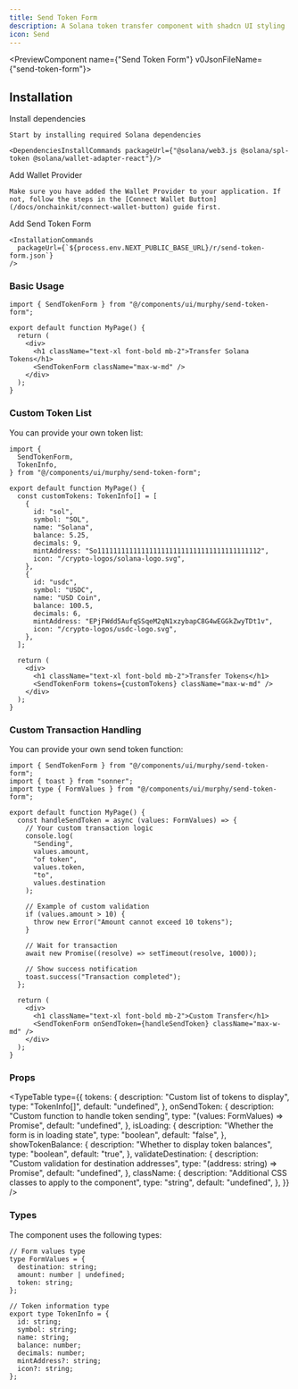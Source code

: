 ```yaml
---
title: Send Token Form
description: A Solana token transfer component with shadcn UI styling
icon: Send
---
```


<PreviewComponent name={"Send Token Form"} v0JsonFileName={"send-token-form"}>
  <SendTokenForm className="max-w-md" />
</PreviewComponent>

## Installation

<Steps>
  <Step>
    Install dependencies

    Start by installing required Solana dependencies

    <DependenciesInstallCommands packageUrl={"@solana/web3.js @solana/spl-token @solana/wallet-adapter-react"}/>

  </Step>

  <Step>
    Add Wallet Provider

    Make sure you have added the Wallet Provider to your application. If not, follow the steps in the [Connect Wallet Button](/docs/onchainkit/connect-wallet-button) guide first.

  </Step>

  <Step>
    Add Send Token Form

    <InstallationCommands
      packageUrl={`${process.env.NEXT_PUBLIC_BASE_URL}/r/send-token-form.json`}
    />

  </Step>
</Steps>

### Basic Usage

```tsx
import { SendTokenForm } from "@/components/ui/murphy/send-token-form";
```

```tsx
export default function MyPage() {
  return (
    <div>
      <h1 className="text-xl font-bold mb-2">Transfer Solana Tokens</h1>
      <SendTokenForm className="max-w-md" />
    </div>
  );
}
```

### Custom Token List

You can provide your own token list:

```tsx
import {
  SendTokenForm,
  TokenInfo,
} from "@/components/ui/murphy/send-token-form";

export default function MyPage() {
  const customTokens: TokenInfo[] = [
    {
      id: "sol",
      symbol: "SOL",
      name: "Solana",
      balance: 5.25,
      decimals: 9,
      mintAddress: "So11111111111111111111111111111111111111112",
      icon: "/crypto-logos/solana-logo.svg",
    },
    {
      id: "usdc",
      symbol: "USDC",
      name: "USD Coin",
      balance: 100.5,
      decimals: 6,
      mintAddress: "EPjFWdd5AufqSSqeM2qN1xzybapC8G4wEGGkZwyTDt1v",
      icon: "/crypto-logos/usdc-logo.svg",
    },
  ];

  return (
    <div>
      <h1 className="text-xl font-bold mb-2">Transfer Tokens</h1>
      <SendTokenForm tokens={customTokens} className="max-w-md" />
    </div>
  );
}
```

### Custom Transaction Handling

You can provide your own send token function:

```tsx
import { SendTokenForm } from "@/components/ui/murphy/send-token-form";
import { toast } from "sonner";
import type { FormValues } from "@/components/ui/murphy/send-token-form";

export default function MyPage() {
  const handleSendToken = async (values: FormValues) => {
    // Your custom transaction logic
    console.log(
      "Sending",
      values.amount,
      "of token",
      values.token,
      "to",
      values.destination
    );

    // Example of custom validation
    if (values.amount > 10) {
      throw new Error("Amount cannot exceed 10 tokens");
    }

    // Wait for transaction
    await new Promise((resolve) => setTimeout(resolve, 1000));

    // Show success notification
    toast.success("Transaction completed");
  };

  return (
    <div>
      <h1 className="text-xl font-bold mb-2">Custom Transfer</h1>
      <SendTokenForm onSendToken={handleSendToken} className="max-w-md" />
    </div>
  );
}
```

### Props

<TypeTable
  type={{
    tokens: {
      description: "Custom list of tokens to display",
      type: "TokenInfo[]",
      default: "undefined",
    },
    onSendToken: {
      description: "Custom function to handle token sending",
      type: "(values: FormValues) => Promise<void>",
      default: "undefined",
    },
    isLoading: {
      description: "Whether the form is in loading state",
      type: "boolean",
      default: "false",
    },
    showTokenBalance: {
      description: "Whether to display token balances",
      type: "boolean",
      default: "true",
    },
    validateDestination: {
      description: "Custom validation for destination addresses",
      type: "(address: string) => Promise<boolean>",
      default: "undefined",
    },
    className: {
      description: "Additional CSS classes to apply to the component",
      type: "string",
      default: "undefined",
    },
  }}
/>

### Types

The component uses the following types:

```tsx
// Form values type
type FormValues = {
  destination: string;
  amount: number | undefined;
  token: string;
};

// Token information type
export type TokenInfo = {
  id: string;
  symbol: string;
  name: string;
  balance: number;
  decimals: number;
  mintAddress?: string;
  icon?: string;
};
```
